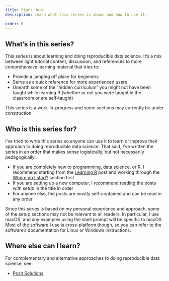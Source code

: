 ```yaml
---
title: Start Here
description: Learn what this series is about and how to use it.

order: 0
---
```


## What's in this series?

This series is about learning and doing reproducible data science. It's a mix between light tutorial content, discussion, and references to more comprehensive learning material that tries to:

- Provide a jumping off place for beginners
- Serve as a quick reference for more experienced users
- Unearth some of the "hidden curriculum" you might not have been taught while learning R (whether or not you were taught in the classroom or are self-taught)

This series is a work-in-progress and some sections may currently be under construction.

## Who is this series for?

I've tried to write this series so anyone can use it to learn or improve their approach to doing reproducible data science. That said, I've written the series in an order that makes sense logistically, but not necessarily pedagogically:

- If you are completely new to programming, data science, or R, I recommend starting from the [Learning R](learning-r.qmd) post and working through the [Where do I start?](learning-r.qmd#where-do-i-start) section first
- If you are setting up a new computer, I recommend reading the posts with *setup* in the title in order
- For anyone else, the posts are mostly self-contained and can be read in any order 

Since this series is based on my personal experience and approach, some of the setup sections may not be relevant to all readers. In particular, I use macOS, and any examples using the shell prompt will be specific to macOS. Most of the software I use is cross-platform though, so you can refer to the software's documentation for Linux or Windows instructions.

## Where else can I learn?

For complementary and alternative approaches to doing reproducible data science, see:

- [Posit Solutions](https://solutions.posit.co)
